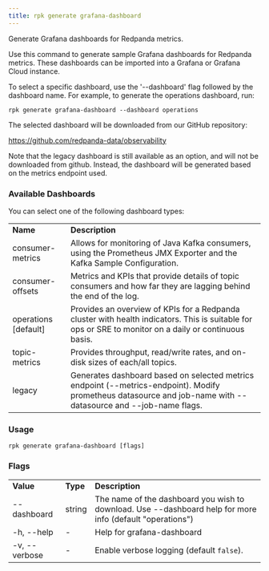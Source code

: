 ```yaml
---
title: rpk generate grafana-dashboard
---
```


<head>
  <meta name="title" content="rpk generate grafana-dashboard | Redpanda Docs" />
  <meta name="description" content="rpk generate grafana-dashboard" />
  <link rel="canonical" href="https://docs.redpanda.com/docs/reference/rpk/rpk-generate/rpk-generate-grafana-dashboard/" />
</head>

Generate Grafana dashboards for Redpanda metrics.

Use this command to generate sample Grafana dashboards for Redpanda metrics. 
These dashboards can be imported into a Grafana or Grafana Cloud instance.

To select a specific dashboard, use the '--dashboard' flag followed by the 
dashboard name. For example, to generate the operations dashboard, run:

```
rpk generate grafana-dashboard --dashboard operations
```

The selected dashboard will be downloaded from our GitHub repository:

https://github.com/redpanda-data/observability

Note that the legacy dashboard is still available as an option, and will not be 
downloaded from github. Instead, the dashboard will be generated based on the 
metrics endpoint used.

### Available Dashboards

You can select one of the following dashboard types:

<table>
  <tbody>
    <tr>
      <td>
        <strong> Name</strong>
      </td>
      <td>
        <strong>Description</strong>
      </td>
    </tr>
    <tr>
      <td>consumer-metrics</td>
      <td>
        Allows for monitoring of Java Kafka consumers, using the 
        Prometheus JMX Exporter and the Kafka Sample 
        Configuration. 
      </td>
    </tr>
    <tr>
      <td>consumer-offsets</td>
      <td>
        Metrics and KPIs that provide details of topic consumers 
        and how far they are lagging behind the end of the log.
      </td>
    </tr>
    <tr>
      <td>operations [default]</td>
      <td>
        Provides an overview of KPIs for a Redpanda cluster with 
        health indicators. This is suitable for ops or SRE to 
        monitor on a daily or continuous basis.
      </td>
    </tr>
    <tr>
      <td>topic-metrics</td>
      <td>
        Provides throughput, read/write rates, and on-disk sizes 
        of each/all topics.
      </td>
    </tr>
    <tr>
      <td>legacy</td>
      <td>
        Generates dashboard based on selected metrics endpoint 
        (--metrics-endpoint). Modify prometheus datasource and 
        job-name with --datasource and --job-name flags. 
      </td>
    </tr>
  </tbody>
</table>

### Usage

```
rpk generate grafana-dashboard [flags]
```

### Flags

<table>
  <tbody>
    <tr>
      <td>
        <strong> Value</strong>
      </td>
      <td>
        <strong> Type</strong>
      </td>
      <td>
        <strong> Description</strong>
      </td>
    </tr>
    <tr>
      <td>--dashboard</td>
      <td>string</td>
      <td>
        The name of the dashboard you wish to download. Use --dashboard help for more info (default "operations")
      </td>
    </tr>
    <tr>
      <td>-h, --help</td>
      <td>-</td>
      <td> Help for grafana-dashboard</td>
    </tr>
    <tr>
      <td>-v, --verbose</td>
      <td>-</td>
      <td>
        Enable verbose logging (default <code>false</code>).
      </td>
    </tr>
  </tbody>
</table>
